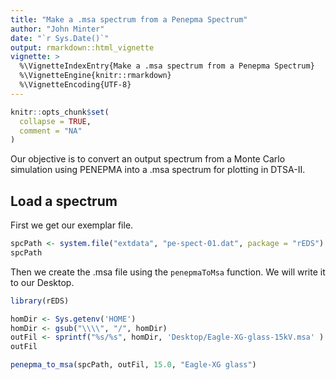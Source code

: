 ```yaml
---
title: "Make a .msa spectrum from a Penepma Spectrum"
author: "John Minter"
date: "`r Sys.Date()`"
output: rmarkdown::html_vignette
vignette: >
  %\VignetteIndexEntry{Make a .msa spectrum from a Penepma Spectrum}
  %\VignetteEngine{knitr::rmarkdown}
  %\VignetteEncoding{UTF-8}
---
```


```r
knitr::opts_chunk$set(
  collapse = TRUE,
  comment = "NA"
)
```

Our objective is to convert an output spectrum from a Monte Carlo
simulation using PENEPMA into a .msa spectrum for plotting in DTSA-II.


## Load a spectrum

First we get our exemplar file.

```r
spcPath <- system.file("extdata", "pe-spect-01.dat", package = "rEDS")
spcPath
```

Then we create the .msa file using the `penepmaToMsa` function. We will write it to our Desktop.

```r
library(rEDS)

homDir <- Sys.getenv('HOME')
homDir <- gsub("\\\\", "/", homDir)
outFil <- sprintf("%s/%s", homDir, 'Desktop/Eagle-XG-glass-15kV.msa' ) 
outFil

penepma_to_msa(spcPath, outFil, 15.0, "Eagle-XG glass")
```
